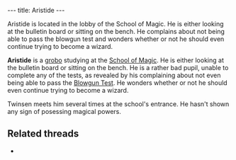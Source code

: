 ---
title: Aristide
---

{{twinsunica import}}{{Infobox Character
 |image=Aristide.jpg
 |race=Grobo
 |gender=Male
 |size=average
 |age=Adult
 |magical=no
 |lba1=
 |lba2=yes
 |alignment=neutral
 |occupation=Student of Magic
 |requires=
 |amount=
 |fam1=
 |fam2=
 |planet=
 |island=
 |building=
}}

Aristide is located in the lobby of the School of Magic. He is either looking at the bulletin board or sitting on the bench. He complains about not being able to pass the blowgun test and wonders whether or not he should even continue trying to become a wizard.


'''Aristide''' is a [[grobo]] studying at the [[School of Magic]]. He is either looking at the bulletin board or sitting on the bench. He is a rather bad pupil, unable to complete any of the tests, as revealed by his complaining about not even being able to pass the [[Blowgun Test]]. He wonders whether or not he should even continue trying to become a wizard.

Twinsen meets him several times at the school's entrance. He hasn't shown any sign of posessing magical powers.

==Related threads==
* {{thread|id=5918|title=Stupid Aristide...}}

<!-- remvoe these category links when they're all automated by categorizers...
[[Category:Desert Island inhabitants]] -->
